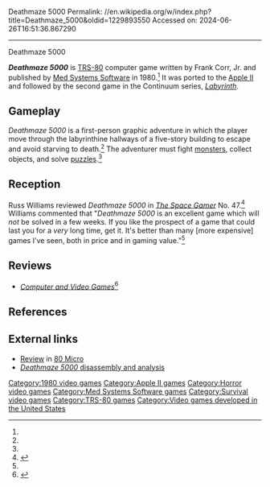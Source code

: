 Deathmaze 5000
Permalink: //en.wikipedia.org/w/index.php?title=Deathmaze_5000&oldid=1229893550
Accessed on: 2024-06-26T16:51:36.867290



------
Deathmaze 5000
{{infobox video game
| title = Deathmaze 5000
| publisher = [[Med Systems Software]]
| series = Continuum<ref name=reed/>
| programmer = Frank Corr, Jr.<ref name="manual">{{cite book |title=Deathmaze 5000 Manual |date=1980 |publisher=Med Systems Software |url=https://archive.org/details/Deathmaze_5000_19xx_Frank_Corr_Jr-Med_Systems_Software/page/n0}}</ref>
| release = 1980
| platform = [[Apple II series|Apple II]], [[TRS-80]]
| image = File:Deathmaze 5000 (Cover).jpg
}}

'''''Deathmaze 5000''''' is [[TRS-80]] computer game written by Frank Corr, Jr. and published by [[Med Systems Software]] in 1980.<ref name=manual/> It was ported to the [[Apple II series|Apple II]] and followed by the second game in the Continuum series, ''[[Labyrinth (1980 video game)|Labyrinth]]''.

==Gameplay==
''Deathmaze 5000'' is a first-person graphic adventure in which the player move through the labyrinthine hallways of a five-story building to escape and avoid starving to death.<ref name="SG"/> The adventurer must fight [[monster]]s, collect objects, and solve [[puzzle]]s.<ref name=reed/>

==Reception==
Russ Williams reviewed ''Deathmaze 5000'' in ''[[The Space Gamer]]'' No. 47.<ref name="SG">{{cite journal|last= Williams |first= Russ  |date=January 1982 |title=Capsule Reviews|journal=[[The Space Gamer]]|publisher=[[Steve Jackson Games]]|issue=47|pages=31–32}}</ref> Williams commented that "''Deathmaze 5000'' is an excellent game which will ''not'' be solved in a few weeks. If you like the prospect of a game that could last you for a ''very'' long time, get it. It's better than many [more expensive] games I've seen, both in price and in gaming value."<ref name="SG"/>

==Reviews==
*''[[Computer and Video Games]]''<ref>{{cite web | url=https://archive.org/details/Computer_and_Video_Games_Issue_0003/page/64/mode/2up | title=Computer and Video Games Issue 0003 }}</ref>

==References==
{{reflist|refs=
<ref name="reed">{{cite web |last1=Reed |first1=Matthew |title=Deathmaze 5000 |url=http://www.trs-80.org/deathmaze-5000/ |website=TRS-80.org}}</ref>
}}

==External links==
*[https://archive.org/details/80-microcomputing-magazine-1981-02/page/n19/mode/2up Review] in [[80 Micro]]
* [https://6502disassembly.com/a2-deathmaze/ ''Deathmaze 5000'' disassembly and analysis]

[[Category:1980 video games]]
[[Category:Apple II games]]
[[Category:Horror video games]]
[[Category:Med Systems Software games]]
[[Category:Survival video games]]
[[Category:TRS-80 games]]
[[Category:Video games developed in the United States]]